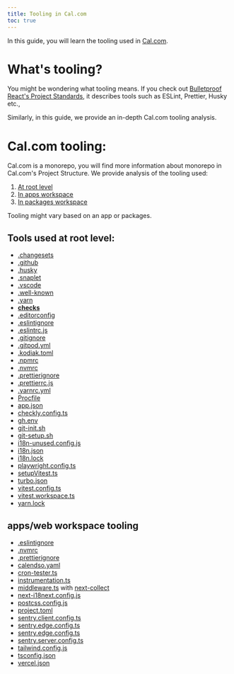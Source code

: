```yaml
---
title: Tooling in Cal.com
toc: true
---
```


In this guide, you will learn the tooling used in [Cal.com](https://github.com/calcom/cal.com).

# What's tooling?
You might be wondering what tooling means. If you check out [Bulletproof React's Project Standards](https://github.com/alan2207/bulletproof-react/blob/master/docs/project-standards.md),
it describes tools such as ESLint, Prettier, Husky etc.,

Similarly, in this guide, we provide an in-depth Cal.com tooling analysis.

# Cal.com tooling:

Cal.com is a monorepo, you will find more information about monorepo in Cal.com's Project Structure. We provide 
analysis of the tooling used:
1. [At root level](https://github.com/calcom/cal.com)
2. [In apps workspace](https://github.com/calcom/cal.com/tree/main/apps)
3. [In packages workspace](https://github.com/calcom/cal.com/tree/main/packages)

Tooling might vary based on an app or packages.

## Tools used at root level:
- [.changesets](https://github.com/calcom/cal.com/tree/main/.changeset)
- [.github](https://github.com/calcom/cal.com/tree/main/.github)
- [.husky](https://github.com/calcom/cal.com/tree/main/.husky)
- [.snaplet](https://github.com/calcom/cal.com/tree/main/.snaplet)
- [.vscode](https://github.com/calcom/cal.com/tree/main/.vscode)
- [.well-known](https://github.com/calcom/cal.com/tree/main/.well-known)
- [.yarn](https://github.com/calcom/cal.com/tree/main/.yarn)
- [__checks__](https://github.com/calcom/cal.com/tree/main/__checks__)
- [.editorconfig](https://github.com/calcom/cal.com/blob/main/.editorconfig)
- [.eslintignore](https://github.com/calcom/cal.com/blob/main/.eslintignore)
- [.eslintrc.js](https://github.com/calcom/cal.com/blob/main/.eslintrc.js)
- [.gitignore](https://github.com/calcom/cal.com/blob/main/.gitignore)
- [.gitpod.yml](https://github.com/calcom/cal.com/blob/main/.gitpod.yml)
- [.kodiak.toml](https://github.com/calcom/cal.com/blob/main/.kodiak.toml)
- [.npmrc](https://github.com/calcom/cal.com/blob/main/.npmrc)
- [.nvmrc](https://github.com/calcom/cal.com/blob/main/.nvmrc)
- [.prettierignore](https://github.com/calcom/cal.com/blob/main/.prettierignore)
- [.prettierrc.js](https://github.com/calcom/cal.com/blob/main/.prettierrc.js)
- [.yarnrc.yml](https://github.com/calcom/cal.com/blob/main/.yarnrc.yml)
- [Procfile](https://github.com/calcom/cal.com/blob/main/Procfile)
- [app.json](https://github.com/calcom/cal.com/blob/main/app.json)
- [checkly.config.ts](https://github.com/calcom/cal.com/blob/main/checkly.config.ts)
- [gh.env](https://github.com/calcom/cal.com/blob/main/gh.env)
- [git-init.sh](https://github.com/calcom/cal.com/blob/main/git-init.sh)
- [git-setup.sh](https://github.com/calcom/cal.com/blob/main/git-setup.sh)
- [i18n-unused.config.js](https://github.com/calcom/cal.com/blob/main/i18n-unused.config.js)
- [i18n.json](https://github.com/calcom/cal.com/blob/main/i18n.json)
- [i18n.lock](https://github.com/calcom/cal.com/blob/main/i18n.lock)
- [playwright.config.ts](https://github.com/calcom/cal.com/blob/main/playwright.config.ts)
- [setupVitest.ts](https://github.com/calcom/cal.com/blob/main/setupVitest.ts)
- [turbo.json](https://github.com/calcom/cal.com/blob/main/turbo.json)
- [vitest.config.ts](https://github.com/calcom/cal.com/blob/main/vitest.config.ts)
- [vitest.workspace.ts](https://github.com/calcom/cal.com/blob/main/vitest.workspace.ts)
- [yarn.lock](https://github.com/calcom/cal.com/blob/main/yarn.lock)

## apps/web workspace tooling

- [.eslintignore](https://github.com/calcom/cal.com/blob/main/apps/web/.eslintignore)
- [.nvmrc](https://github.com/calcom/cal.com/blob/main/apps/web/.nvmrc)
- [.prettierignore](https://github.com/calcom/cal.com/blob/main/apps/web/.prettierignore)
- [calendso.yaml](https://github.com/calcom/cal.com/blob/main/apps/web/calendso.yaml)
- [cron-tester.ts](https://github.com/calcom/cal.com/blob/main/apps/web/cron-tester.ts)
- [instrumentation.ts](https://github.com/calcom/cal.com/blob/main/apps/web/instrumentation.ts)
- [middleware.ts](https://github.com/calcom/cal.com/blob/main/apps/web/middleware.ts#L2) with [next-collect](https://www.npmjs.com/package/next-collect)
- [next-i18next.config.js](https://github.com/calcom/cal.com/blob/main/apps/web/next-i18next.config.js)
- [postcss.config.js](https://github.com/calcom/cal.com/blob/main/apps/web/postcss.config.js)
- [project.toml](https://github.com/calcom/cal.com/blob/main/apps/web/project.toml)
- [sentry.client.config.ts](https://github.com/calcom/cal.com/blob/main/apps/web/sentry.client.config.ts)
- [sentry.edge.config.ts](https://github.com/calcom/cal.com/blob/main/apps/web/sentry.edge.config.ts)
- [sentry.edge.config.ts](https://github.com/calcom/cal.com/blob/main/apps/web/sentry.edge.config.ts)
- [sentry.server.config.ts](https://github.com/calcom/cal.com/blob/main/apps/web/sentry.server.config.ts)
- [tailwind.config.js](https://github.com/calcom/cal.com/blob/main/apps/web/tailwind.config.js)
- [tsconfig.json](https://github.com/calcom/cal.com/blob/main/apps/web/tsconfig.json)
- [vercel.json](https://github.com/calcom/cal.com/blob/main/apps/web/vercel.json)